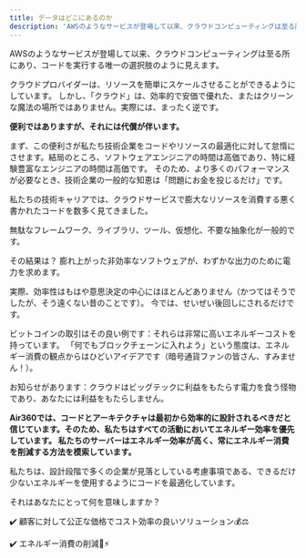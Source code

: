 ```yaml
---
title: データはどこにあるのか
description: 'AWSのようなサービスが登場して以来、クラウドコンピューティングは至る所にあり、コードを実行する唯一の選択肢のように見えます。クラウドプロバイダーは、リソースを簡単にスケールさせることができるようにしています。'
---
```


AWSのようなサービスが登場して以来、クラウドコンピューティングは至る所にあり、コードを実行する唯一の選択肢のように見えます。

クラウドプロバイダーは、リソースを簡単にスケールさせることができるようにしています。
しかし、「クラウド」は、効率的で安価で優れた、またはクリーンな魔法の場所ではありません。実際には、まったく逆です。

<b>便利ではありますが、それには代償が伴います。</b>

まず、この便利さが私たち技術企業をコードやリソースの最適化に対して怠惰にさせます。結局のところ、ソフトウェアエンジニアの時間は高価であり、特に経験豊富なエンジニアの時間は高価です。
そのため、より多くのパフォーマンスが必要なとき、技術企業の一般的な知恵は「問題にお金を投じるだけ」です。

私たちの技術キャリアでは、クラウドサービスで膨大なリソースを消費する悪く書かれたコードを数多く見てきました。

無駄なフレームワーク、ライブラリ、ツール、仮想化、不要な抽象化が一般的です。

その結果は？ 膨れ上がった非効率なソフトウェアが、わずかな出力のために電力を求めます。

実際、効率性はもはや意思決定の中心にはほとんどありません（かつてはそうでしたが、そう遠くない昔のことです）。 今では、せいぜい後回しにされるだけです。

ビットコインの取引はその良い例です：それらは非常に高いエネルギーコストを持っています。
「何でもブロックチェーンに入れよう」という態度は、エネルギー消費の観点からはひどいアイデアです（暗号通貨ファンの皆さん、すみません！）。

お知らせがあります：クラウドはビッグテックに利益をもたらす電力を食う怪物であり、あなたには利益をもたらしません。

<p><b>Air360では、コードとアーキテクチャは最初から効率的に設計されるべきだと信じています。そのため、私たちはすべての活動においてエネルギー効率を優先しています。
私たちのサーバーはエネルギー効率が高く、常にエネルギー消費を削減する方法を模索しています。</b></p>

私たちは、設計段階で多くの企業が見落としている考慮事項である、できるだけ少ないエネルギーを使用するようにコードを最適化しています。

<p className="mt-10">それはあなたにとって何を意味しますか？</p>

✔️ 顧客に対して公正な価格でコスト効率の良いソリューション💰⚖️

✔️ エネルギー消費の削減🌿⚡
